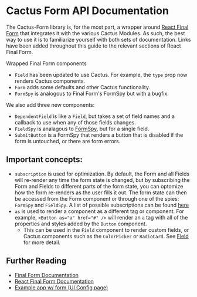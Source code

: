 
<Meta title="Cactus Form/Intro" />

# Cactus Form API Documentation

The Cactus-Form library is, for the most part, a wrapper around [React Final Form](https://final-form.org/docs/react-final-form/getting-started)
that integrates it with the various Cactus Modules. As such, the best way to use it is to familiarize yourself with both sets of documentation. Links have been added throughout this guide to the relevant sections of React Final Form.

Wrapped Final Form components
- `Field` has been updated to use Cactus. For example, the `type` prop now renders Cactus components.
- `Form` adds some defaults and other Cactus functionality. 
- `FormSpy` is analogous to Final Form's FormSpy but with a bugfix.

We also add three new components:

- `DependentField` is like a `Field`, but takes a set of field names and a callback to use when any of those fields changes.
- `FieldSpy` is analagous to [FormSpy](https://final-form.org/docs/react-final-form/api/FormSpy), but for a single field.
- `SubmitButton` is a FormSpy that renders a button that is disabled if the form is untouched, or there are form errors.

## Important concepts:

- `subscription` is used for optimization. By default, the Form and all Fields will re-render any time the form state is changed, 
  but by subscribing the Form and Fields to different parts of the form state, you can optomize how the form re-renders as the user fills it out. 
  The form state can then be accessed from the Form component or through one of the spies: `FormSpy` and `FieldSpy`. A list of possible subscriptions can be found [here](https://final-form.org/docs/final-form/types/FormState)
- `as` is used to render a component as a different tag or component. For example, `<Button as="a" href="#" />` will render an `a` tag with all of the properties and styles added by the `Button` component.
  - This can be used in the `Field` component to render custom fields, or Cactus components such as the `ColorPicker` or `RadioCard`. See [Field](/docs/cactus-form-components-field--basic-usage) for more detail.
  
## Further Reading

- [Final Form Documentation](https://final-form.org/docs/final-form/getting-started)
- [React Final Form Documentation](https://final-form.org/docs/react-final-form/getting-started)
- [Example app w/ form (UI Config page)](https://github.com/repaygithub/cactus/tree/master/examples/mock-ebpp)